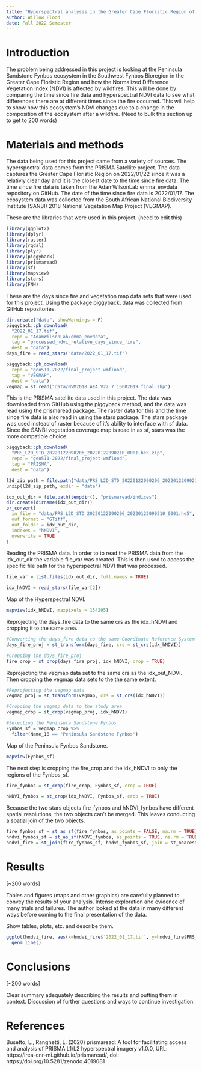 ```yaml
---
title: "Hyperspectral analysis in the Greater Cape Floristic Region of South Africa"
author: Willow Flood
date: Fall 2022 Semester
---
```


# Introduction

The problem being addressed in this project is looking at the Peninsula Sandstone Fynbos ecosystem in the Southwest Fynbos Bioregion in the Greater Cape Floristic Region and how the Normalized Difference Vegetation Index (NDVI) is affected by wildfires. This will be done by comparing the time since fire data and hyperspectral NDVI data to see what differences there are at different times since the fire occurred. This will help to show how this ecosystem's NDVI changes due to a change in the composition of the ecosystem after a wildfire. (Need to bulk this section up to get to 200 words)  

# Materials and methods

The data being used for this project came from a variety of sources. The hyperspectral data comes from the PRISMA Satellite project. The data captures the Greater Cape Floristic Region on 2022/01/22 since it was a relativly clear day and it is the closest date to the time since fire data. The time since fire data is taken from the AdamWilsonLab emma_envdata repository on GitHub. The date of the time since fire data is 2022/01/17. The ecosystem data was collected from the South African National Biodiversity Institute (SANBI) 2018 National Vegetation Map Project (VEGMAP). 

These are the libraries that were used in this project. (need to edit this)
```r
library(ggplot2)
library(dplyr)
library(raster)
library(rgdal)
library(plyr)
library(piggyback)
library(prismaread)
library(sf)
library(mapview)
library(stars)
library(FNN)
```
These are the days since fire and vegetation map data sets that were used for this project. Using the package piggyback, data was collected from GitHub repositories.
```r
dir.create("data", showWarnings = F)
piggyback::pb_download(
  "2022_01_17.tif",
  repo = "AdamWilsonLab/emma_envdata",
  tag = "processed_ndvi_relative_days_since_fire",
  dest = "data")
days_fire = read_stars("data/2022_01_17.tif")

piggyback::pb_download(
  repo = "geo511-2022/final_project-wmflood",
  tag = "VEGMAP",
  dest = "data")
vegmap = st_read("data/NVM2018_AEA_V22_7_16082019_final.shp")
```
This is the PRISMA satellite data used in this project. The data was downloaded from GitHub using the piggyback method, and the data was read using the prismaread package. The raster data for this and the time since fire data is also read in using the stars package. The stars package was used instead of raster because of it's ability to interface with sf data. Since the SANBI vegetation coverage map is read in as sf, stars was the more compatible choice.
```r
piggyback::pb_download(
  "PRS_L2D_STD_20220122090206_20220122090210_0001.he5.zip",
  repo = "geo511-2022/final_project-wmflood",
  tag = "PRISMA",
  dest = "data")

l2d_zip_path = file.path("data/PRS_L2D_STD_20220122090206_20220122090210_0001.he5.zip")
unzip(l2d_zip_path, exdir = "data")

idx_out_dir = file.path(tempdir(), "prismaread/indices")
dir.create(dirname(idx_out_dir))
pr_convert(
  in_file = "data/PRS_L2D_STD_20220122090206_20220122090210_0001.he5",
  out_format = "GTiff",
  out_folder = idx_out_dir,
  indexes = "hNDVI",
  overwrite = TRUE
)
```
Reading the PRISMA data. In order to to read the PRISMA data from the idx_out_dir the variable file_var was created. This is then used to access the specific file path for the hyperspectral NDVI that was processed.
```r
file_var = list.files(idx_out_dir, full.names = TRUE)

idx_hNDVI = read_stars(file_var[2]) 
```
Map of the Hyperspectral NDVI.
```r
mapview(idx_hNDVI, maxpixels = 154295)
```
Reprojecting the days_fire data to the same crs as the idx_hNDVI and cropping it to the same area.
```r
#Converting the days_fire data to the same Coordinate Reference System
days_fire_proj = st_transform(days_fire, crs = st_crs(idx_hNDVI))

#Cropping the days_fire_proj
fire_crop = st_crop(days_fire_proj, idx_hNDVI, crop = TRUE)
```
Reprojecting the vegmap data set to the same crs as the idx_out_NDVI. Then cropping the vegmap data sets to the the same extent.
```r
#Reprojecting the vegmap data
vegmap_proj = st_transform(vegmap, crs = st_crs(idx_hNDVI))

#Cropping the vegmap data to the study area
vegmap_crop = st_crop(vegmap_proj, idx_hNDVI)

#Selecting the Peninsula Sandstone Fynbos
Fynbos_sf = vegmap_crop %>%
  filter(Name_18 == "Peninsula Sandstone Fynbos")
```
Map of the Peninsula Fynbos Sandstone.
```r
mapview(Fynbos_sf)
```
The next step is cropping the fire_crop and the idx_hNDVI to only the regions of the Fynbos_sf.
```r
fire_fynbos = st_crop(fire_crop, Fynbos_sf, crop = TRUE)

hNDVI_fynbos = st_crop(idx_hNDVI, Fynbos_sf, crop = TRUE)
```
Because the two stars objects fire_fynbos and hNDVI_fynbos have different spatial resolutions, the two objects can't be merged. This leaves conducting a spatial join of the two objects.
```r
fire_fynbos_sf = st_as_sf(fire_fynbos, as_points = FALSE, na.rm = TRUE)
hndvi_fynbos_sf = st_as_sf(hNDVI_fynbos, as_points = TRUE, na.rm = TRUE)
hndvi_fire = st_join(fire_fynbos_sf, hndvi_fynbos_sf, join = st_nearest_feature, left = TRUE)
```

# Results

[~200 words]

Tables and figures (maps and other graphics) are carefully planned to convey the results of your analysis. Intense exploration and evidence of many trials and failures. The author looked at the data in many different ways before coming to the final presentation of the data.

Show tables, plots, etc. and describe them.

```r
ggplot(hndvi_fire, aes(x=hndvi_fire$`2022_01_17.tif`, y=hndvi_fire$PRS_L2D_STD_20220122090206_20220122090210_0001_hNDVI.tif)) +
  geom_line()
```

# Conclusions

[~200 words]

Clear summary adequately describing the results and putting them in context. Discussion of further questions and ways to continue investigation.

# References

Busetto, L., Ranghetti, L. (2020) prismaread: A tool for facilitating access and analysis of PRISMA L1/L2 hyperspectral imagery v1.0.0, URL: https://irea-cnr-mi.github.io/prismaread/, doi: https://doi.org/10.5281/zenodo.4019081
